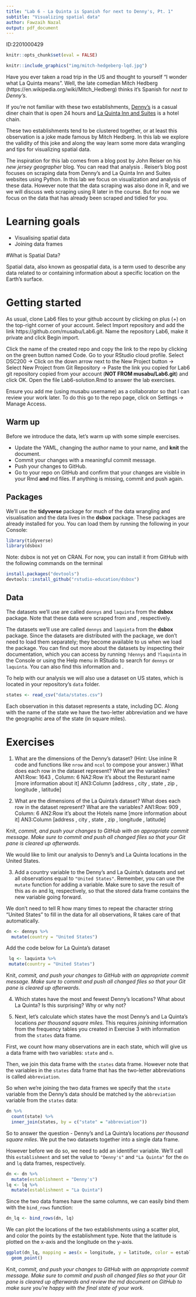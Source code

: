 ```yaml
---
title: "Lab 6 - La Quinta is Spanish for next to Denny's, Pt. 1"
subtitle: "Visualizing spatial data"
author: Fawzaih Nazal
output: pdf_document
---
```

ID:2201000429

```r
knitr::opts_chunk$set(eval = FALSE)
```

```r
knitr::include_graphics("img/mitch-hedgeberg-lqd.jpg")
```

Have you ever taken a road trip in the US and thought to yourself "I wonder what La Quinta means".
Well, the late comedian Mitch Hedberg (https://en.wikipedia.org/wiki/Mitch_Hedberg) thinks it's Spanish for *next to Denny's*.

If you're not familiar with these two establishments, [Denny's](https://www.dennys.com/) is a casual diner chain that is open 24 hours and [La Quinta Inn and Suites](http://www.lq.com/) is a hotel chain.

These two establishments tend to be clustered together, or at least this observation is a joke made famous by Mitch Hedberg.
In this lab we explore the validity of this joke and along the way learn some more data wrangling and tips for visualizing spatial data.

The inspiration for this lab comes from a blog post by John Reiser on his *new jersey geographer* blog.
You can read that analysis \textcolor{blue}{http://njgeo.org/2014/01/30/mitch-hedberg-and-gis/}.
Reiser's blog post focuses on scraping data from Denny's and La Quinta Inn and Suites websites using Python.
In this lab we focus on visualization and analysis of these data.
However note that the data scraping was also done in R, and we we will discuss web scraping using R later in the course.
But for now we focus on the data that has already been scraped and tidied for you.

# Learning goals

-   Visualising spatial data
-   Joining data frames

#What is Spatial Data?

Spatial data, also known as geospatial data, is a term used to describe any data related to or containing information about a specific location on the Earth’s surface.

# Getting started

As usual, clone Lab6 files to your github account by clicking on plus (+) on the top-right corner of your account. Select Import repository and add the link https://github.com/musabu/Lab6.git. Name the repository Lab6, make it private and click Begin import. 

Click the name of the created repo and copy the link to the repo by clicking on the green button named Code. Go to your RStudio cloud profile. Select DSC200 -> Click on the down arrow next to the New Project button -> Select New Project from Git Repository -> Paste the link you copied for Lab6 git repository copied from your account (**NOT FROM musabu/Lab6.git**) and click OK. Open the file Lab6-solution.Rmd to answer the lab exercises.

Ensure you add me (using musabu username) as a collaborator so that I can review your work later. To do this go to the repo page, click on Settings -> Manage Access.

## Warm up

Before we introduce the data, let's warm up with some simple exercises.

-   Update the YAML, changing the author name to your name, and **knit** the document.
-   Commit your changes with a meaningful commit message.
-   Push your changes to GitHub.
-   Go to your repo on GitHub and confirm that your changes are visible in your Rmd **and** md files. If anything is missing, commit and push again.

## Packages

We'll use the **tidyverse** package for much of the data wrangling and visualisation and the data lives in the **dsbox** package.
These packages are already installed for you.
You can load them by running the following in your Console:

```r
library(tidyverse) 
library(dsbox) 
```

Note: dsbox is not yet on CRAN. For now, you can install it from GitHub with the following commands on the terminal

```r
install.packages("devtools")
devtools::install_github("rstudio-education/dsbox")

```

## Data

The datasets we'll use are called `dennys` and `laquinta` from the **dsbox** package.
Note that these data were scraped from \textcolor{blue}{https://locations.dennys.com/} and \textcolor{blue}{https://www.lq.com/en/findandbook/hotel-listings.html}, respectively.

The datasets we'll use are called `dennys` and `laquinta` from the **dsbox** package.
Since the datasets are distributed with the package, we don't need to load them separately; they become available to us when we load the package.
You can find out more about the datasets by inspecting their documentation, which you can access by running `?dennys` and `?laquinta` in the Console or using the Help menu in RStudio to search for `dennys` or `laquinta`.
You can also find this information \textcolor{blue}{https://rstudio-education.github.io/dsbox/reference/dennys.html} and \textcolor{blue}{https://rstudio-education.github.io/dsbox/reference/laquinta.html}.

To help with our analysis we will also use a dataset on US states, which is located in your repository's `data` folder.

```r
states <- read_csv("data/states.csv")
```

Each observation in this dataset represents a state, including DC.
Along with the name of the state we have the two-letter abbreviation and we have the geographic area of the state (in square miles).

# Exercises

1.  What are the dimensions of the Denny's dataset?
    (Hint: Use inline R code and functions like `nrow` and `ncol` to compose your answer.) What does each row in the dataset represent?
    What are the variables?
AN1:Row: 1643  , Column: 6
NA2:Row it's about the Resturant name [more information about it] 
AN3:Column [address , city , state , zip , longitude , latitude]

2.  What are the dimensions of the La Quinta's dataset?
    What does each row in the dataset represent?
    What are the variables?
AN1:Row: 909 , Column: 6
AN2:Row it's about the Hotels name [more information about it] 
AN3:Column [address , city , state , zip , longitude , latitude]

Knit, *commit, and push your changes to GitHub with an appropriate commit message. Make sure to commit and push all changed files so that your Git pane is cleared up afterwards.*

We would like to limit our analysis to Denny's and La Quinta locations in the United States.


3.  Add a country variable to the Denny's and La Quinta's datasets and set all observations equal to `"United States"`. Remember, you can use the `mutate` function for adding a variable. Make sure to save the result of this as `dn` and lq, respectively, so that the stored data frame contains the new variable going forward.

We don't need to tell R how many times to repeat the character string "United States" to fill in the data for all observations, R takes care of that automatically.

```r
dn <- dennys %>%
  mutate(country = "United States")

```

Add the code below for La Quinta's dataset

```r
 lq <- laquinta %>%
 mutate(country = "United States")
```


Knit, *commit, and push your changes to GitHub with an appropriate commit message. Make sure to commit and push all changed files so that your Git pane is cleared up afterwards.*

4.  Which states have the most and fewest Denny's locations? What about La Quinta? Is this surprising? Why or why not?

5. Next, let's calculate which states have the most Denny's and La Quinta's locations *per thousand square miles*.
This requires *joinining* information from the frequency tables you created in Exercise 3 with information from the `states` data frame.

First, we count how many observations are in each state, which will give us a data frame with two variables: `state` and `n`.

Then, we join this data frame with the `states` data frame.
However note that the variables in the `states` data frame that has the two-letter abbreviations is called `abbreviation`.

So when we're joining the two data frames we specify that the `state` variable from the Denny's data should be matched `by` the `abbreviation` variable from the `states` data:

```r
dn %>%
  count(state) %>%
  inner_join(states, by = c("state" = "abbreviation"))
```

So to answer the question - Denny's and La Quinta's locations *per thousand square miles*. We put the two datasets together into a single data frame.

However before we do so, we need to add an identifier variable. We'll call this `establishment` and set the value to `"Denny's"` and `"La Quinta"` for the `dn` and `lq` data frames, respectively.

```r
dn <- dn %>%
  mutate(establishment = "Denny's")
lq <- lq %>%
  mutate(establishment = "La Quinta")
```

Since the two data frames have the same columns, we can easily bind them with the `bind_rows` function:

```r
dn_lq <- bind_rows(dn, lq)
```

We can plot the locations of the two establishments using a scatter plot, and color the points by the establishment type.
Note that the latitude is plotted on the x-axis and the longitude on the y-axis.

```r
ggplot(dn_lq, mapping = aes(x = longitude, y = latitude, color = establishment)) +
  geom_point()
```


Knit, *commit, and push your changes to GitHub with an appropriate commit message. Make sure to commit and push all changed files so that your Git pane is cleared up afterwards and review the md document on GitHub to make sure you're happy with the final state of your work.*
